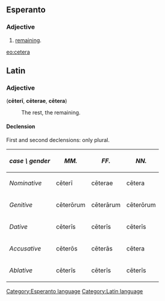 ==Esperanto==
===Adjective===
# [[remaining]].

[[eo:cetera]]
[[Category:Esperanto language]]
{{Universala Vortaro}}

==Latin==
===Adjective===
('''c&#275;ter&#299;''', '''c&#275;terae''', '''c&#275;tera''')
:The rest, the remaining.

====Declension====
First and second declensions: only plural.

{| border="1" cellpadding="6"
! ''case \ gender''
! ''MM.''
! ''FF.''
! ''NN.''
|-
! ''Nominative''
| c&#275;ter&#299;
| c&#275;terae
| c&#275;tera
|-
! ''Genitive''
| c&#275;ter&#333;rum
| c&#275;ter&#257;rum
| c&#275;ter&#333;rum
|-
! ''Dative''
| c&#275;ter&#299;s
| c&#275;ter&#299;s
| c&#275;ter&#299;s
|-
! ''Accusative''
| c&#275;ter&#333;s
| c&#275;ter&#257;s
| c&#275;tera
|-
! ''Ablative''
| c&#275;ter&#299;s
| c&#275;ter&#299;s
| c&#275;ter&#299;s
|}
[[Category:Latin language]]